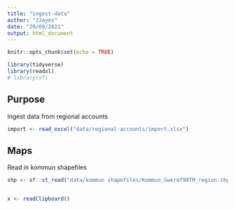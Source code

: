 ```yaml
---
title: "ingest-data"
author: "JJayes"
date: "29/09/2021"
output: html_document
---
```


```r
knitr::opts_chunk$set(echo = TRUE)

library(tidyverse)
library(readxl)
# library(sf)
```


## Purpose

Ingest data from regional accounts 

```r
import <- read_excel("data/regional-accounts/import.xlsx")
```


## Maps

Read in kommun shapefiles

```r
shp <- sf::st_read("data/kommun shapefiles/Kommun_Sweref99TM_region.shp")


x <- readClipboard()
```


